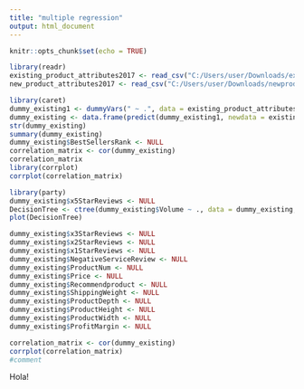 ```yaml
---
title: "multiple regression"
output: html_document
---
```


```r
knitr::opts_chunk$set(echo = TRUE)
```

```r
library(readr)
existing_product_attributes2017 <- read_csv("C:/Users/user/Downloads/existingproductattributes2017.csv")
new_product_attributes2017 <- read_csv("C:/Users/user/Downloads/newproductattributes2017.csv")
```

```r
library(caret)
dummy_existing1 <- dummyVars(" ~ .", data = existing_product_attributes2017)
dummy_existing <- data.frame(predict(dummy_existing1, newdata = existing_product_attributes2017))
str(dummy_existing)
summary(dummy_existing)
dummy_existing$BestSellersRank <- NULL
correlation_matrix <- cor(dummy_existing)
correlation_matrix
library(corrplot)
corrplot(correlation_matrix)
```

```r
library(party)
dummy_existing$x5StarReviews <- NULL
DecisionTree <- ctree(dummy_existing$Volume ~ ., data = dummy_existing, controls = ctree_control(maxdepth = 4))
plot(DecisionTree)
```

```r
dummy_existing$x3StarReviews <- NULL
dummy_existing$x2StarReviews <- NULL
dummy_existing$x1StarReviews <- NULL
dummy_existing$NegativeServiceReview <- NULL
dummy_existing$ProductNum <- NULL
dummy_existing$Price <- NULL
dummy_existing$Recommendproduct <- NULL
dummy_existing$ShippingWeight <- NULL
dummy_existing$ProductDepth <- NULL
dummy_existing$ProductHeight <- NULL
dummy_existing$ProductWidth <- NULL
dummy_existing$ProfitMargin <- NULL

correlation_matrix <- cor(dummy_existing)
corrplot(correlation_matrix)
#comment
```

Hola!
